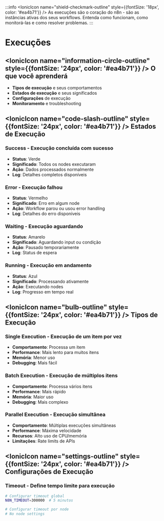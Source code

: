 ﻿:::info
<IonicIcon name="shield-checkmark-outline" style={{fontSize: '18px', color: '#ea4b71'}} />
As execuções são o coração do n8n - são as instâncias ativas dos seus workflows. Entenda como funcionam, como monitorá-las e como resolver problemas.
:::

# Execuções

## <IonicIcon name="information-circle-outline" style={{fontSize: '24px', color: '#ea4b71'}} /> O que você aprenderá

- **Tipos de execução** e seus comportamentos
- **Estados de execução** e seus significados
- **Configurações** de execução
- **Monitoramento** e troubleshooting

## <IonicIcon name="code-slash-outline" style={{fontSize: '24px', color: '#ea4b71'}} /> Estados de Execução

### Success - Execução concluída com sucesso

- **Status**: Verde
- **Significado**: Todos os nodes executaram
- **Ação**: Dados processados normalmente
- **Log**: Detalhes completos disponíveis

### Error - Execução falhou

- **Status**: Vermelho
- **Significado**: Erro em algum node
- **Ação**: Workflow parou ou usou error handling
- **Log**: Detalhes do erro disponíveis

### Waiting - Execução aguardando

- **Status**: Amarelo
- **Significado**: Aguardando input ou condição
- **Ação**: Pausado temporariamente
- **Log**: Status de espera

### Running - Execução em andamento

- **Status**: Azul
- **Significado**: Processando ativamente
- **Ação**: Executando nodes
- **Log**: Progresso em tempo real

## <IonicIcon name="bulb-outline" style={{fontSize: '24px', color: '#ea4b71'}} /> Tipos de Execução

### Single Execution - Execução de um item por vez

- **Comportamento**: Processa um item
- **Performance**: Mais lento para muitos itens
- **Memória**: Menor uso
- **Debugging**: Mais fácil

### Batch Execution - Execução de múltiplos itens

- **Comportamento**: Processa vários itens
- **Performance**: Mais rápido
- **Memória**: Maior uso
- **Debugging**: Mais complexo

### Parallel Execution - Execução simultânea

- **Comportamento**: Múltiplas execuções simultâneas
- **Performance**: Máxima velocidade
- **Recursos**: Alto uso de CPU/memória
- **Limitações**: Rate limits de APIs

## <IonicIcon name="settings-outline" style={{fontSize: '24px', color: '#ea4b71'}} /> Configurações de Execução

### Timeout - Define tempo limite para execução

```bash
# Configurar timeout global
N8N_TIMEOUT=300000  # 5 minutos

# Configurar timeout por node
# No node settings
```
